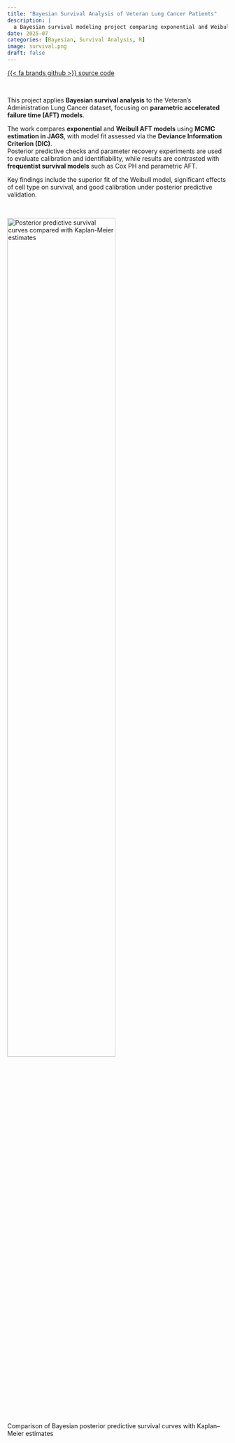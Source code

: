 ```yaml
---
title: "Bayesian Survival Analysis of Veteran Lung Cancer Patients"
description: |
  a Bayesian survival modeling project comparing exponential and Weibull AFT models on the Veteran’s Lung Cancer dataset
date: 2025-07
categories: [Bayesian, Survival Analysis, R]
image: survival.png
draft: false
---
```


[{{< fa brands github >}} source code](https://github.com/emanueleiacca/Bayesian-Survival-Analysis-of-Veteran-Lung-Cancer-Patients){.btn target=_blank}

<br>

This project applies **Bayesian survival analysis** to the Veteran’s Administration Lung Cancer dataset, focusing on **parametric accelerated failure time (AFT) models**.  

The work compares **exponential** and **Weibull AFT models** using **MCMC estimation in JAGS**, with model fit assessed via the **Deviance Information Criterion (DIC)**.  
Posterior predictive checks and parameter recovery experiments are used to evaluate calibration and identifiability, while results are contrasted with **frequentist survival models** such as Cox PH and parametric AFT.  

Key findings include the superior fit of the Weibull model, significant effects of cell type on survival, and good calibration under posterior predictive validation.  

<br>

<img class="img-styling" src="survival.png" alt="Posterior predictive survival curves compared with Kaplan-Meier estimates" width="70%">

::: {.gray-italic .center-text}
Comparison of Bayesian posterior predictive survival curves with Kaplan–Meier estimates
:::
